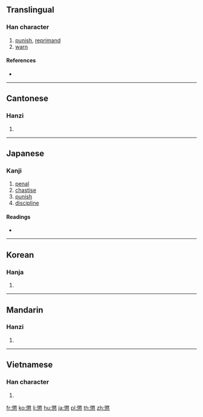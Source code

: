 {{also|惩}}
==Translingual==

===Han character===
{{Han char|rn=61|rad=心|as=15|sn=19|four=28334|canj=HKP,XHKP|ids=⿱徵心}}

# [[punish]], [[reprimand]]
# [[warn]]

====References====
* {{Han ref|kx=0407.440|dkj=11399|dj=0748.290|hdz=42366.060|uh=61F2|ud=25074|bh=C367|bd=50023}}

----

==Cantonese==

===Hanzi===
{{yue-hanzi|jyut=[[cing4]]|y=ching4|sim=惩}}

# {{defn|lang=yue|sort=心15}}

----

==Japanese==

===Kanji===
{{ja-kanji|grade=c|rs=心15}}

# [[penal]]
# [[chastise]]
# [[punish]]
# [[discipline]]

====Readings====
* {{ja-readings|goon=[[じょう]] (jō)|kanon=[[ちょう]] (chō)|kun=[[こらす]] (korasu), [[こりる]] (koriru), [[こらしめる]] (korashimeru)}}

----

==Korean==

===Hanja===
{{ko-hanja|hangeul=징|eumhun=|rv=jing|mr=ching|y=cing}}

# {{defn|lang=ko|sort=心15}}

----

==Mandarin==

===Hanzi===
{{cmn-hanzi|sim=惩|pin=[[chéng]] ([[cheng2]])|wg=ch'eng<sup>2</sup>}}

# {{defn|lang=cmn|sort=心15}}

----

==Vietnamese==

===Han character===
{{vi-readings|rs=心15|hanviet=trừng}}

# {{defn|lang=vi|sort=心15}}

[[fr:懲]]
[[ko:懲]]
[[li:懲]]
[[hu:懲]]
[[ja:懲]]
[[pl:懲]]
[[th:懲]]
[[zh:懲]]
